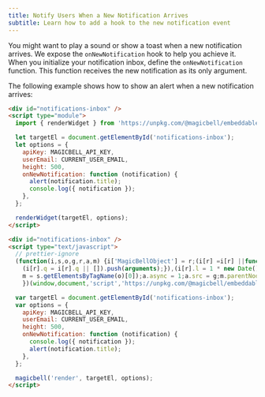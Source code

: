 ```yaml
---
title: Notify Users When a New Notification Arrives
subtitle: Learn how to add a hook to the new notification event
---
```


You might want to play a sound or show a toast when a new notification arrives. We expose the `onNewNotification` hook to help you achieve it. When you initialize your notification inbox, define the `onNewNotification` function. This function receives the new notification as its only argument.

The following example shows how to show an alert when a new notification arrives:

<Tabs>

```html title=ESM hideHeader noTopBorderRadius
<div id="notifications-inbox" />
<script type="module">
  import { renderWidget } from 'https://unpkg.com/@magicbell/embeddable';

  let targetEl = document.getElementById('notifications-inbox');
  let options = {
    apiKey: MAGICBELL_API_KEY,
    userEmail: CURRENT_USER_EMAIL,
    height: 500,
    onNewNotification: function (notification) {
      alert(notification.title);
      console.log({ notification });
    },
  };

  renderWidget(targetEl, options);
</script>
```

```html title=HTML hideHeader noTopBorderRadius
<div id="notifications-inbox" />
<script type="text/javascript">
  // prettier-ignore
  (function(i,s,o,g,r,a,m) {i['MagicBellObject'] = r;(i[r] =i[r] ||function() {
    (i[r].q = i[r].q || []).push(arguments);}),(i[r].l = 1 * new Date());(a = s.createElement(o)), (
    m = s.getElementsByTagName(o)[0]);a.async = 1;a.src = g;m.parentNode.insertBefore(a, m);
    })(window,document,'script','https://unpkg.com/@magicbell/embeddable/dist/magicbell.min.js','magicbell');

  var targetEl = document.getElementById('notifications-inbox');
  var options = {
    apiKey: MAGICBELL_API_KEY,
    userEmail: CURRENT_USER_EMAIL,
    height: 500,
    onNewNotification: function (notification) {
      console.log({ notification });
      alert(notification.title);
    },
  };

  magicbell('render', targetEl, options);
</script>
```

</Tabs>
